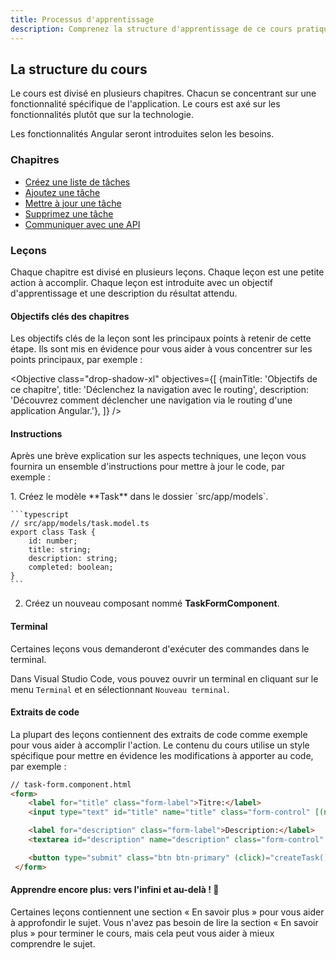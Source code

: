 ```yaml
---
title: Processus d'apprentissage
description: Comprenez la structure d'apprentissage de ce cours pratique.
---
```



## La structure du cours

Le cours est divisé en plusieurs chapitres. Chacun se concentrant sur une fonctionnalité spécifique de l'application.
Le cours est axé sur les fonctionnalités plutôt que sur la technologie.

Les fonctionnalités Angular seront introduites selon les besoins. 

### Chapitres

- <a href="/fr/practical-course/task-listing/display-overview" target="_blank">Créez une liste de tâches</a>
- <a href="/fr/practical-course/create-task/create-task-overview" target="_blank">Ajoutez une tâche</a>
- <a href="/fr/practical-course/update-task/update-overview" target="_blank">Mettre à jour une tâche</a>
- <a href="/fr/practical-course/delete-task/delete-overview" target="_blank">Supprimez une tâche</a>
- <a href="/fr/practical-course/api-server/api-overview" target="_blank">Communiquer avec une API</a>

### Leçons

Chaque chapitre est divisé en plusieurs leçons. Chaque leçon est une petite action à accomplir.
Chaque leçon est introduite avec un objectif d'apprentissage et une description du résultat attendu.

#### Objectifs clés des chapitres

Les objectifs clés de la leçon sont les principaux points à retenir de cette étape.
Ils sont mis en évidence pour vous aider à vous concentrer sur les points principaux, par exemple :

<Objective class="drop-shadow-xl" objectives={[
    {mainTitle: 'Objectifs de ce chapitre', title: 'Déclenchez la navigation avec le routing', description: 'Découvrez comment déclencher une navigation via le routing d\'une application Angular.'},
]} />

#### Instructions

Après une brève explication sur les aspects techniques, une leçon vous fournira un ensemble d'instructions pour mettre à jour le code, par exemple :

<Steps>
1. Créez le modèle **Task** dans le dossier `src/app/models`.

    ```typescript
    // src/app/models/task.model.ts
    export class Task {
        id: number;
        title: string;
        description: string;
        completed: boolean;
    }
    ```

2. Créez un nouveau composant nommé **TaskFormComponent**.
</Steps>

#### Terminal

Certaines leçons vous demanderont d'exécuter des commandes dans le terminal.

Dans Visual Studio Code, vous pouvez ouvrir un terminal en cliquant sur le menu `Terminal` et en sélectionnant `Nouveau terminal`.

#### Extraits de code

La plupart des leçons contiennent des extraits de code comme exemple pour vous aider à accomplir l'action.
Le contenu du cours utilise un style spécifique pour mettre en évidence les modifications à apporter au code, par exemple :

```html ins={"Ajoutez la liaison d'événement pour créer la tâche": 8-9} ins="(click)="createTask()""
// task-form.component.html
<form>
    <label for="title" class="form-label">Titre:</label>
    <input type="text" id="title" name="title" class="form-control" [(ngModel)]="task.title">

    <label for="description" class="form-label">Description:</label>
    <textarea id="description" name="description" class="form-control" [(ngModel)]="task.description"></textarea>

    <button type="submit" class="btn btn-primary" (click)="createTask()">Créer la tâche</button>
 </form>
```

#### Apprendre encore plus: vers l'infini et au-delà ! 🚀

Certaines leçons contiennent une section « En savoir plus » pour vous aider à approfondir le sujet.
Vous n'avez pas besoin de lire la section « En savoir plus » pour terminer le cours, mais cela peut vous aider à mieux comprendre le sujet.
